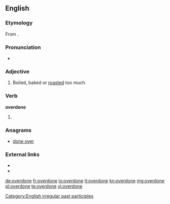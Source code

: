 ==English==

===Etymology===
From {{prefix|over|done}}.

===Pronunciation===
* {{IPA|/ovəɻˈdɔn/}}

===Adjective===
{{en-adj}}

# Boiled, baked or [[roasted]] too much.

===Verb===
'''overdone'''

# {{past participle of|overdo}}

===Anagrams===
* [[done over#English|done over]]

===External links===
* {{R:Webster 1828}}
* {{R:OneLook}}

[[Category:English irregular past participles]]

[[de:overdone]]
[[fr:overdone]]
[[io:overdone]]
[[it:overdone]]
[[kn:overdone]]
[[mg:overdone]]
[[pl:overdone]]
[[te:overdone]]
[[vi:overdone]]